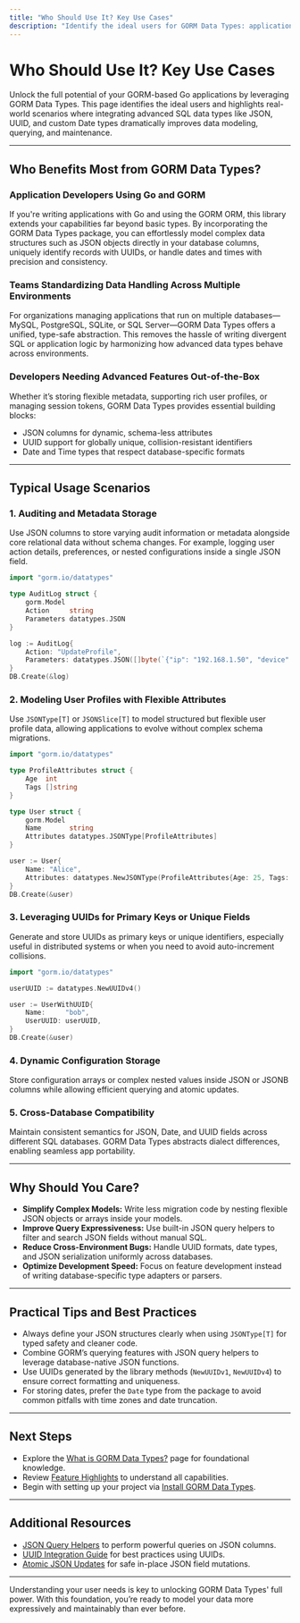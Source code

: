 ```yaml
---
title: "Who Should Use It? Key Use Cases"
description: "Identify the ideal users for GORM Data Types: application developers leveraging Go and GORM for relational data storage, teams standardizing data types across environments, and anyone needing advanced features like JSON columns or UUID primary keys. Browse typical usage scenarios, from auditing metadata to dynamic configuration storage and user profile modeling."
---
```


# Who Should Use It? Key Use Cases

Unlock the full potential of your GORM-based Go applications by leveraging GORM Data Types. This page identifies the ideal users and highlights real-world scenarios where integrating advanced SQL data types like JSON, UUID, and custom Date types dramatically improves data modeling, querying, and maintenance.

---

## Who Benefits Most from GORM Data Types?

### Application Developers Using Go and GORM
If you're writing applications with Go and using the GORM ORM, this library extends your capabilities far beyond basic types. By incorporating the GORM Data Types package, you can effortlessly model complex data structures such as JSON objects directly in your database columns, uniquely identify records with UUIDs, or handle dates and times with precision and consistency.

### Teams Standardizing Data Handling Across Multiple Environments
For organizations managing applications that run on multiple databases—MySQL, PostgreSQL, SQLite, or SQL Server—GORM Data Types offers a unified, type-safe abstraction. This removes the hassle of writing divergent SQL or application logic by harmonizing how advanced data types behave across environments.

### Developers Needing Advanced Features Out-of-the-Box
Whether it’s storing flexible metadata, supporting rich user profiles, or managing session tokens, GORM Data Types provides essential building blocks:
- JSON columns for dynamic, schema-less attributes
- UUID support for globally unique, collision-resistant identifiers
- Date and Time types that respect database-specific formats

---

## Typical Usage Scenarios

### 1. Auditing and Metadata Storage
Use JSON columns to store varying audit information or metadata alongside core relational data without schema changes. For example, logging user action details, preferences, or nested configurations inside a single JSON field.

```go
import "gorm.io/datatypes"

type AuditLog struct {
    gorm.Model
    Action     string
    Parameters datatypes.JSON
}

log := AuditLog{
    Action: "UpdateProfile",
    Parameters: datatypes.JSON([]byte(`{"ip": "192.168.1.50", "device": "mobile"}`)),
}
DB.Create(&log)
```

### 2. Modeling User Profiles with Flexible Attributes
Use `JSONType[T]` or `JSONSlice[T]` to model structured but flexible user profile data, allowing applications to evolve without complex schema migrations.

```go
import "gorm.io/datatypes"

type ProfileAttributes struct {
    Age  int
    Tags []string
}

type User struct {
    gorm.Model
    Name       string
    Attributes datatypes.JSONType[ProfileAttributes]
}

user := User{
    Name: "Alice",
    Attributes: datatypes.NewJSONType(ProfileAttributes{Age: 25, Tags: []string{"golang", "developer"}}),
}
DB.Create(&user)
```

### 3. Leveraging UUIDs for Primary Keys or Unique Fields
Generate and store UUIDs as primary keys or unique identifiers, especially useful in distributed systems or when you need to avoid auto-increment collisions.

```go
import "gorm.io/datatypes"

userUUID := datatypes.NewUUIDv4()

user := UserWithUUID{
    Name:     "bob",
    UserUUID: userUUID,
}
DB.Create(&user)
```

### 4. Dynamic Configuration Storage
Store configuration arrays or complex nested values inside JSON or JSONB columns while allowing efficient querying and atomic updates.

### 5. Cross-Database Compatibility
Maintain consistent semantics for JSON, Date, and UUID fields across different SQL databases. GORM Data Types abstracts dialect differences, enabling seamless app portability.

---

## Why Should You Care?

- **Simplify Complex Models:** Write less migration code by nesting flexible JSON objects or arrays inside your models.
- **Improve Query Expressiveness:** Use built-in JSON query helpers to filter and search JSON fields without manual SQL.
- **Reduce Cross-Environment Bugs:** Handle UUID formats, date types, and JSON serialization uniformly across databases.
- **Optimize Development Speed:** Focus on feature development instead of writing database-specific type adapters or parsers.

---

## Practical Tips and Best Practices

- Always define your JSON structures clearly when using `JSONType[T]` for typed safety and cleaner code.
- Combine GORM’s querying features with JSON query helpers to leverage database-native JSON functions.
- Use UUIDs generated by the library methods (`NewUUIDv1`, `NewUUIDv4`) to ensure correct formatting and uniqueness.
- For storing dates, prefer the `Date` type from the package to avoid common pitfalls with time zones and date truncation.

---

## Next Steps

- Explore the [What is GORM Data Types?](/overview/introduction-value/what-is-gorm-datatypes) page for foundational knowledge.
- Review [Feature Highlights](/overview/feature-preview/feature-highlights) to understand all capabilities.
- Begin with setting up your project via [Install GORM Data Types](/getting-started/setup-basics/install-gorm-datatypes).

---

## Additional Resources
- [JSON Query Helpers](#/api-reference/advanced-operations/json-query-helpers) to perform powerful queries on JSON columns.
- [UUID Integration Guide](#/guides/core-data-types/uuid-integration) for best practices using UUIDs.
- [Atomic JSON Updates](#/guides/advanced-json-patterns/atomic-json-update) for safe in-place JSON field mutations.

---

Understanding your user needs is key to unlocking GORM Data Types' full power. With this foundation, you’re ready to model your data more expressively and maintainably than ever before.